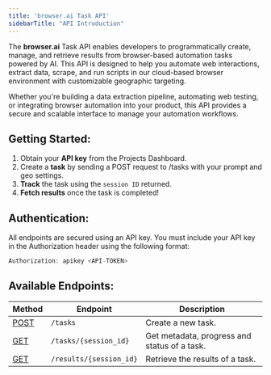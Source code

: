 ```yaml
---
title: 'browser.ai Task API'
sidebarTitle: "API Introduction"
---
```


The **browser.ai** Task API enables developers to programmatically create, manage, and retrieve results from browser-based automation tasks powered by AI. This API is designed to help you automate web interactions, extract data, scrape, and run scripts in our cloud-based browser environment with customizable geographic targeting.

Whether you're building a data extraction pipeline, automating web testing, or integrating browser automation into your product, this API provides a secure and scalable interface to manage your automation workflows.

## Getting Started:
1. Obtain your **API key** from the Projects Dashboard.
2. Create a **task** by sending a POST request to /tasks with your prompt and geo settings.
3. **Track** the task using the `session ID` returned.
4. **Fetch results** once the task is completed!

## Authentication:
All endpoints are secured using an API key. You must include your API key in the Authorization header using the following format:
```javascript
Authorization: apikey <API-TOKEN>
```

## Available Endpoints:
| **Method** | **Endpoint**                  | **Description**                          |
|--------|---------------------------|--------------------------------------|
| [POST](https://docs.browser.ai/api-reference/create-a-new-task)   | `/tasks`                  | Create a new task. |
| [GET](https://docs.browser.ai/api-reference/get-task-metadata)    | `/tasks/{session_id}`     | Get metadata, progress and status of a task.  |
| [GET](https://docs.browser.ai/api-reference/get-task-results)    | `/results/{session_id}`   | Retrieve the results of a task.       |